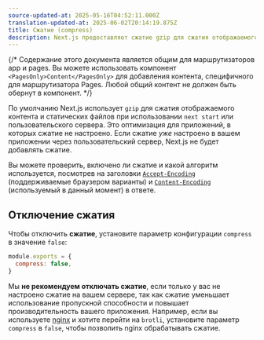 ```yaml
---
source-updated-at: 2025-05-16T04:52:11.000Z
translation-updated-at: 2025-06-02T20:14:19.875Z
title: Сжатие (compress)
description: Next.js предоставляет сжатие gzip для сжатия отображаемого контента и статических файлов, оно работает только с серверной целью. Узнайте больше об этом здесь.
---
```


{/* Содержание этого документа является общим для маршрутизаторов app и pages. Вы можете использовать компонент `<PagesOnly>Content</PagesOnly>` для добавления контента, специфичного для маршрутизатора Pages. Любой общий контент не должен быть обернут в компонент. */}

По умолчанию Next.js использует `gzip` для сжатия отображаемого контента и статических файлов при использовании `next start` или пользовательского сервера. Это оптимизация для приложений, в которых сжатие не настроено. Если сжатие _уже_ настроено в вашем приложении через пользовательский сервер, Next.js не будет добавлять сжатие.

Вы можете проверить, включено ли сжатие и какой алгоритм используется, посмотрев на заголовки [`Accept-Encoding`](https://developer.mozilla.org/en-US/docs/Web/HTTP/Headers/Accept-Encoding) (поддерживаемые браузером варианты) и [`Content-Encoding`](https://developer.mozilla.org/en-US/docs/Web/HTTP/Headers/Content-Encoding) (используемый в данный момент) в ответе.

## Отключение сжатия

Чтобы отключить **сжатие**, установите параметр конфигурации `compress` в значение `false`:

```js filename="next.config.js"
module.exports = {
  compress: false,
}
```

Мы **не рекомендуем отключать сжатие**, если только у вас не настроено сжатие на вашем сервере, так как сжатие уменьшает использование пропускной способности и повышает производительность вашего приложения. Например, если вы используете [nginx](https://nginx.org/) и хотите перейти на `brotli`, установите параметр `compress` в `false`, чтобы позволить nginx обрабатывать сжатие.